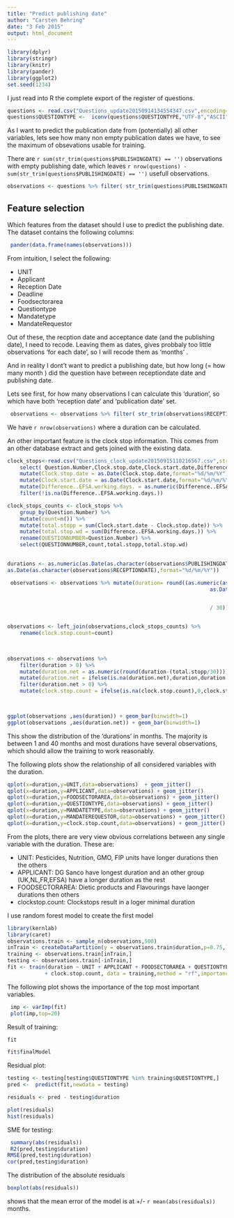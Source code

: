 ```yaml
---
title: "Predict publishing date"
author: "Carsten Behring"
date: "3 Feb 2015"
output: html_document
---
```


```r
library(dplyr)
library(stringr)
library(knitr)
library(pander)
library(ggplot2)
set.seed(1234)
```
I just read into R the complete export of the register of questions.
 
```r
questions <- read.csv("Questions_update20150914134554347.csv",encoding="UTF-8")
questions$QUESTIONTYPE <-  iconv(questions$QUESTIONTYPE,"UTF-8","ASCII",sub="")
```


As I want to predict the publication date from (potentially) all other variables, lets see how many non empty publication dates we have, to see the maximum of obsevations usable for training.

There are `r sum(str_trim(questions$PUBLISHINGDATE) == '')` observations with empty publishing date, which leaves `r nrow(questions) - sum(str_trim(questions$PUBLISHINGDATE) == '')` usefull observations.


```r
observations <- questions %>% filter( str_trim(questions$PUBLISHINGDATE) != '')
```

## Feature selection
Which features from the dataset should I use to predict the publishing date.
The dataset contains the following columns:

```r
 pander(data.frame(names(observations)))
```


From intuition, I select the following:

* UNIT
* Applicant
* Reception Date
* Deadline
* Foodsectorarea
* Questiontype
* Mandatetype
* MandateRequestor


Out of these, the recption date and acceptance date (and the publishing date), I need to recode.
Leaving them as dates, gives probbaly too little observations 'for each date', so I will recode them as 'months' .

And in reality I dont't want to predict a publishing date, but how long (= how many month ) did the question have between receptiondate date and publishing date.

Lets see first, for how many observations I can calculate this 'duration', so which have both 'reception date' and 'publication date' set.


```r
 observations <- observations %>% filter( str_trim(observations$RECEPTIONDATE) != '')
```

We have `r nrow(observations)` where a duration can be calculated.



An other important feature is the clock stop information. This comes from an other database extract and gets joined with the existing data.

```r

clock_stops<-read.csv("Questions_clock_update20150915110216567.csv",stringsAsFactors=F) %>%
    select( Question.Number,Clock.stop.date,Clock.start.date,Difference..EFSA.working.days.) %>%
    mutate(Clock.stop.date = as.Date(Clock.stop.date,format="%d/%m/%Y")) %>%
    mutate(Clock.start.date = as.Date(Clock.start.date,format="%d/%m/%Y")) %>%
    mutate(Difference..EFSA.working.days. = as.numeric(Difference..EFSA.working.days.)) %>%
    filter(!is.na(Difference..EFSA.working.days.))

clock_stops_counts <- clock_stops %>%
    group_by(Question.Number) %>%
    mutate(count=n()) %>%
    mutate(total.stopp = sum(Clock.start.date - Clock.stop.date)) %>%
    mutate(total.stop.wd = sum(Difference..EFSA.working.days.)) %>%
    rename(QUESTIONNUMBER=Question.Number) %>%
    select(QUESTIONNUMBER,count,total.stopp,total.stop.wd)
    
```


```r
durations <- as.numeric(as.Date(as.character(observations$PUBLISHINGDATE),format="%d/%m/%Y") -
as.Date(as.character(observations$RECEPTIONDATE),format="%d/%m/%Y"))

 observations <- observations %>% mutate(duration= round((as.numeric(as.Date(as.character(PUBLISHINGDATE),format="%d/%m/%Y") -
                                                                 as.Date(as.character(RECEPTIONDATE),format="%d/%m/%Y"))


                                                                 / 30)))


observations <- left_join(observations,clock_stops_counts) %>%
    rename(clock.stop.count=count)
   
    

observations <- observations %>%
    filter(duration > 0) %>%
    mutate(duration.net = as.numeric(round(duration-(total.stopp/30)))) %>%
    mutate(duration.net = ifelse(is.na(duration.net),duration,duration.net)) %>%
    filter(duration.net > 0) %>%
    mutate(clock.stop.count = ifelse(is.na(clock.stop.count),0,clock.stop.count))
    


ggplot(observations ,aes(duration)) + geom_bar(binwidth=1)
ggplot(observations ,aes(duration.net)) + geom_bar(binwidth=1)

```

This show the distribution of the 'durations' in months. The majority is between 1 and 40 months and most durations have several observations, which should allow the training to work reasonably.


The following plots show the relationship of all considered variables with the duration.

```r

qplot(x=duration,y=UNIT,data=observations)  + geom_jitter()
qplot(x=duration,y=APPLICANT,data=observations) + geom_jitter()
qplot(x=duration,y=FOODSECTORAREA,data=observations) + geom_jitter()
qplot(x=duration,y=QUESTIONTYPE,data=observations) + geom_jitter()
qplot(x=duration,y=MANDATETYPE,data=observations) + geom_jitter()
qplot(x=duration,y=MANDATEREQUESTOR,data=observations) + geom_jitter()
qplot(x=duration,y=clock.stop.count,data=observations) + geom_jitter()

```

From the plots, there are very view obvious correlations between any single variable with the duration. These are:

- UNIT: Pesticides, Nutrition, GMO, FIP units have longer durations then the others
- APPLICANT: DG Sanco have longest duration and an other group (UK,NL,FR,EFSA) have a longer duration as the rest
- FOODSECTORAREA: Dietic products and Flavourings have laonger durations then others
- clockstop.count: Clockstops result in a loger minimal duration


I use random forest model to create the first model

```r
library(kernlab)
library(caret)
observations.train <- sample_n(observations,500) 
inTrain <- createDataPartition(y = observations.train$duration,p=0.75,list=F)
training <- observations.train[inTrain,]
testing <- observations.train[-inTrain,]
fit <- train(duration ~ UNIT + APPLICANT + FOODSECTORAREA + QUESTIONTYPE+ MANDATETYPE + MANDATEREQUESTOR
            + clock.stop.count, data = training,method = "rf",importance=T)

```

The following plot shows the importance of the top most important variables.

```r
 imp <- varImp(fit)
 plot(imp,top=20)
```

Result of training:

```r
fit

fit$finalModel

```

Residual plot:

```r
testing <- testing[testing$QUESTIONTYPE %in% training$QUESTIONTYPE,]
pred <-  predict(fit,newdata = testing)

residuals <- pred - testing$duration

plot(residuals)
hist(residuals)

```

SME for testing:

```r
 summary(abs(residuals))
 R2(pred,testing$duration)
RMSE(pred,testing$duration)
cor(pred,testing$duration)
```

The distribution of the absolute residuals

```r
boxplot(abs(residuals))
```

shows that the mean error of the model is at +/-
`r mean(abs(residuals))` months.
